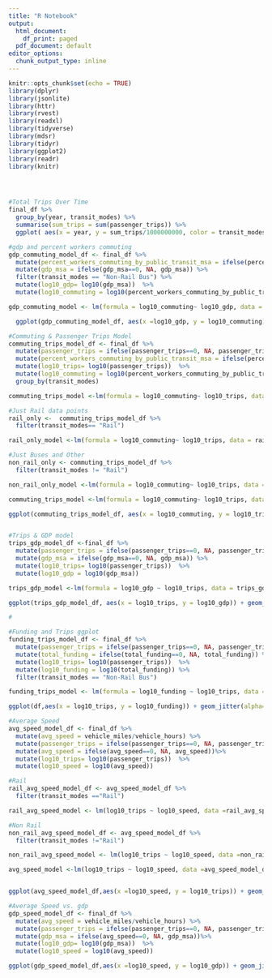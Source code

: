 ```yaml
---
title: "R Notebook"
output:
  html_document:
    df_print: paged
  pdf_document: default
editor_options:
  chunk_output_type: inline
---
```

 

```r

knitr::opts_chunk$set(echo = TRUE)
library(dplyr)
library(jsonlite)
library(httr)
library(rvest)
library(readxl)
library(tidyverse)
library(mdsr)   
library(tidyr)
library(ggplot2)
library(readr)
library(knitr)




#Total Trips Over Time
final_df %>% 
  group_by(year, transit_modes) %>% 
  summarise(sum_trips = sum(passenger_trips)) %>% 
  ggplot( aes(x = year, y = sum_trips/1000000000, color = transit_modes)) +geom_point() + labs(x= "Year", y= "Total Trips (in Billions)")

#gdp and percent workers commuting
gdp_commuting_model_df <- final_df %>% 
  mutate(percent_workers_commuting_by_public_transit_msa = ifelse(percent_workers_commuting_by_public_transit_msa==0, NA, percent_workers_commuting_by_public_transit_msa))%>%
  mutate(gdp_msa = ifelse(gdp_msa==0, NA, gdp_msa)) %>%
  filter(transit_modes == "Non-Rail Bus") %>% 
  mutate(log10_gdp= log10(gdp_msa))  %>% 
  mutate(log10_commuting = log10(percent_workers_commuting_by_public_transit_msa))

gdp_commuting_model <- lm(formula = log10_commuting~ log10_gdp, data = gdp_commuting_model_df)

  ggplot(gdp_commuting_model_df, aes(x =log10_gdp, y = log10_commuting)) +geom_jitter(alpha= .1) + labs(x= "GDP by City (Log 10)", y = "Percent Workers Commuting via Public Transit") + geom_smooth(method = 'lm') 

#Commuting & Passenger Trips Model 
commuting_trips_model_df <- final_df %>% 
  mutate(passenger_trips = ifelse(passenger_trips==0, NA, passenger_trips)) %>% 
  mutate(percent_workers_commuting_by_public_transit_msa = ifelse(percent_workers_commuting_by_public_transit_msa==0, NA, percent_workers_commuting_by_public_transit_msa))%>%
  mutate(log10_trips= log10(passenger_trips))  %>% 
  mutate(log10_commuting = log10(percent_workers_commuting_by_public_transit_msa)) %>% 
  group_by(transit_modes)

commuting_trips_model <-lm(formula = log10_commuting~ log10_trips, data = commuting_trips_model_df)

#Just Rail data points
rail_only <-  commuting_trips_model_df %>% 
  filter(transit_modes== "Rail")

rail_only_model <-lm(formula = log10_commuting~ log10_trips, data = rail_only)

#Just Buses and Other
non_rail_only <- commuting_trips_model_df %>% 
  filter(transit_modes != "Rail")

non_rail_only_model <-lm(formula = log10_commuting~ log10_trips, data = non_rail_only)

commuting_trips_model <-lm(formula = log10_commuting~ log10_trips, data = commuting_trips_model_df)

ggplot(commuting_trips_model_df, aes(x = log10_commuting, y = log10_trips)) + geom_jitter(alpha= .2)+ labs(x= "log10(Percent Commuting)", y = "log10(Trips)") + geom_smooth(method = 'lm', formula = y~x) + facet_grid(.~transit_modes) 


#Trips & GDP model
trips_gdp_model_df <-final_df %>% 
  mutate(passenger_trips = ifelse(passenger_trips==0, NA, passenger_trips)) %>% 
  mutate(gdp_msa = ifelse(gdp_msa==0, NA, gdp_msa)) %>% 
  mutate(log10_trips= log10(passenger_trips))  %>% 
  mutate(log10_gdp = log10(gdp_msa)) 

trips_gdp_model <-lm(formula = log10_gdp ~ log10_trips, data = trips_gdp_model_df)

ggplot(trips_gdp_model_df, aes(x = log10_trips, y = log10_gdp)) + geom_jitter(alpha= .2)+ labs(x= "log10(Passenger Trips)", y = "log10(GDP)") + geom_smooth(method = 'lm', formula = y~x) 

#
```


```r

#Funding and Trips ggplot
funding_trips_model_df <- final_df %>% 
  mutate(passenger_trips = ifelse(passenger_trips==0, NA, passenger_trips)) %>% 
  mutate(total_funding = ifelse(total_funding==0, NA, total_funding)) %>% 
  mutate(log10_trips= log10(passenger_trips))  %>% 
  mutate(log10_funding = log10(total_funding)) %>% 
  filter(transit_modes == "Non-Rail Bus")  

funding_trips_model <- lm(formula = log10_funding ~ log10_trips, data = funding_trips_model_df)

ggplot(df,aes(x = log10_trips, y = log10_funding)) + geom_jitter(alpha= .2)+ labs(x= "log10(Passenger Trips)", y = "log10(Total Funding)") + geom_smooth(method = 'lm', formula = y~x) 


```


```r
#Average Speed 
avg_speed_model_df <- final_df %>% 
  mutate(avg_speed = vehicle_miles/vehicle_hours) %>% 
  mutate(passenger_trips = ifelse(passenger_trips==0, NA, passenger_trips)) %>% 
  mutate(avg_speed = ifelse(avg_speed==0, NA, avg_speed))%>% 
  mutate(log10_trips= log10(passenger_trips))  %>% 
  mutate(log10_speed = log10(avg_speed))

#Rail
rail_avg_speed_model_df <- avg_speed_model_df %>%  
  filter(transit_modes =="Rail")

rail_avg_speed_model <- lm(log10_trips ~ log10_speed, data =rail_avg_speed_model_df)

#Non Rail
non_rail_avg_speed_model_df <- avg_speed_model_df %>%  
  filter(transit_modes !="Rail")

non_rail_avg_speed_model <- lm(log10_trips ~ log10_speed, data =non_rail_avg_speed_model_df)

avg_speed_model <-lm(log10_trips ~ log10_speed, data =avg_speed_model_df)


ggplot(avg_speed_model_df,aes(x =log10_speed, y = log10_trips)) + geom_jitter(alpha= .2)+ labs(x= "Average Speed", y = "Passenger Trips") + geom_smooth(method = 'lm', formula = y~x) + facet_grid(~transit_modes)


```


```r
#Average Speed vs. gdp
gdp_speed_model_df <- final_df %>% 
  mutate(avg_speed = vehicle_miles/vehicle_hours) %>% 
  mutate(passenger_trips = ifelse(passenger_trips==0, NA, passenger_trips)) %>% 
  mutate(gdp_msa = ifelse(avg_speed==0, NA, gdp_msa))%>% 
  mutate(log10_gdp= log10(gdp_msa))  %>% 
  mutate(log10_speed = log10(avg_speed))

ggplot(gdp_speed_model_df,aes(x =log10_speed, y = log10_gdp)) + geom_jitter(alpha= .2)+ labs(x= "Average Speed", y = "GDP") + geom_smooth(method = 'lm', formula = y~x)+ facet_grid(~transit_modes)


```

